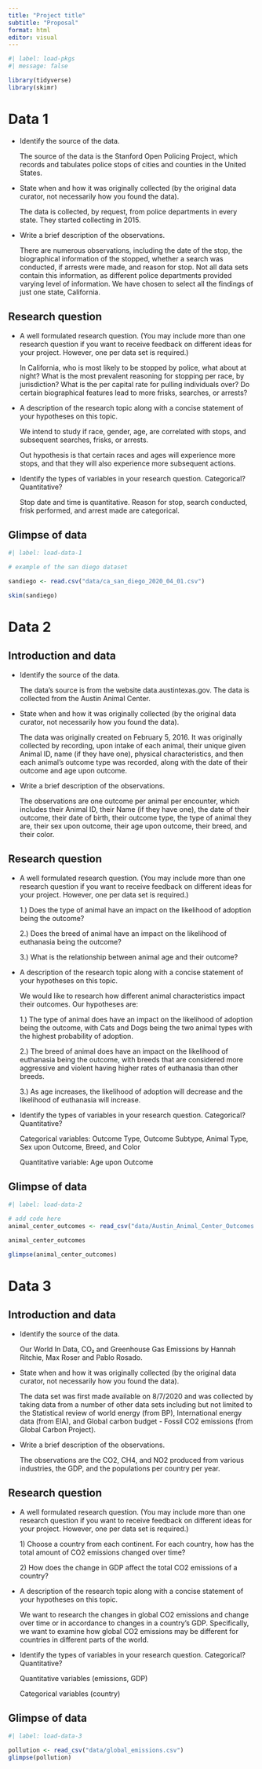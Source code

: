 ```yaml
---
title: "Project title"
subtitle: "Proposal"
format: html
editor: visual
---
```


```r
#| label: load-pkgs
#| message: false

library(tidyverse)
library(skimr)
```

# Data 1

-   Identify the source of the data.

    The source of the data is the Stanford Open Policing Project, which records and tabulates police stops of cities and counties in the United States.

-   State when and how it was originally collected (by the original data curator, not necessarily how you found the data).

    The data is collected, by request, from police departments in every state. They started collecting in 2015.

-   Write a brief description of the observations.

    There are numerous observations, including the date of the stop, the biographical information of the stopped, whether a search was conducted, if arrests were made, and reason for stop. Not all data sets contain this information, as different police departments provided varying level of information. We have chosen to select all the findings of just one state, California.

## Research question

-   A well formulated research question. (You may include more than one research question if you want to receive feedback on different ideas for your project. However, one per data set is required.)

    In California, who is most likely to be stopped by police, what about at night? What is the most prevalent reasoning for stopping per race, by jurisdiction? What is the per capital rate for pulling individuals over? Do certain biographical features lead to more frisks, searches, or arrests?

-   A description of the research topic along with a concise statement of your hypotheses on this topic.

    We intend to study if race, gender, age, are correlated with stops, and subsequent searches, frisks, or arrests.

    Out hypothesis is that certain races and ages will experience more stops, and that they will also experience more subsequent actions.

-   Identify the types of variables in your research question. Categorical? Quantitative?

    Stop date and time is quantitative. Reason for stop, search conducted, frisk performed, and arrest made are categorical.

## Glimpse of data

```r
#| label: load-data-1

# example of the san diego dataset

sandiego <- read.csv("data/ca_san_diego_2020_04_01.csv")

skim(sandiego)
```

# Data 2

## Introduction and data

-   Identify the source of the data.

    The data's source is from the website data.austintexas.gov. The data is collected from the Austin Animal Center.

-   State when and how it was originally collected (by the original data curator, not necessarily how you found the data).

    The data was originally created on February 5, 2016. It was originally collected by recording, upon intake of each animal, their unique given Animal ID, name (if they have one), physical characteristics, and then each animal's outcome type was recorded, along with the date of their outcome and age upon outcome.

-   Write a brief description of the observations.

    The observations are one outcome per animal per encounter, which includes their Animal ID, their Name (if they have one), the date of their outcome, their date of birth, their outcome type, the type of animal they are, their sex upon outcome, their age upon outcome, their breed, and their color.

## Research question

-   A well formulated research question. (You may include more than one research question if you want to receive feedback on different ideas for your project. However, one per data set is required.)

    1.) Does the type of animal have an impact on the likelihood of adoption being the outcome?

    2.) Does the breed of animal have an impact on the likelihood of euthanasia being the outcome?

    3.) What is the relationship between animal age and their outcome?

-   A description of the research topic along with a concise statement of your hypotheses on this topic.

    We would like to research how different animal characteristics impact their outcomes. Our hypotheses are:

    1.) The type of animal does have an impact on the likelihood of adoption being the outcome, with Cats and Dogs being the two animal types with the highest probability of adoption.

    2.) The breed of animal does have an impact on the likelihood of euthanasia being the outcome, with breeds that are considered more aggressive and violent having higher rates of euthanasia than other breeds.

    3.) As age increases, the likelihood of adoption will decrease and the likelihood of euthanasia will increase.

-   Identify the types of variables in your research question. Categorical? Quantitative?

    Categorical variables: Outcome Type, Outcome Subtype, Animal Type, Sex upon Outcome, Breed, and Color

    Quantitative variable: Age upon Outcome

## Glimpse of data

```r
#| label: load-data-2

# add code here
animal_center_outcomes <- read_csv("data/Austin_Animal_Center_Outcomes .csv", skip = 1)

animal_center_outcomes

glimpse(animal_center_outcomes)
```

# Data 3

## Introduction and data

-   Identify the source of the data.

    Our World In Data, CO₂ and Greenhouse Gas Emissions by Hannah Ritchie, Max Roser and Pablo Rosado.

-   State when and how it was originally collected (by the original data curator, not necessarily how you found the data).

    The data set was first made available on 8/7/2020 and was collected by taking data from a number of other data sets including but not limited to the Statistical review of world energy (from BP), International energy data (from EIA), and Global carbon budget - Fossil CO2 emissions (from Global Carbon Project).

-   Write a brief description of the observations.

    The observations are the CO2, CH4, and NO2 produced from various industries, the GDP, and the populations per country per year.

## Research question

-   A well formulated research question. (You may include more than one research question if you want to receive feedback on different ideas for your project. However, one per data set is required.)

    1\) Choose a country from each continent. For each country, how has the total amount of CO2 emissions changed over time?

    2\) How does the change in GDP affect the total CO2 emissions of a country?

-   A description of the research topic along with a concise statement of your hypotheses on this topic.

    We want to research the changes in global CO2 emissions and change over time or in accordance to changes in a country's GDP. Specifically, we want to examine how global CO2 emissions may be different for countries in different parts of the world.

-   Identify the types of variables in your research question. Categorical? Quantitative?

    Quantitative variables (emissions, GDP)

    Categorical variables (country)

## Glimpse of data

```r
#| label: load-data-3

pollution <- read_csv("data/global_emissions.csv")
glimpse(pollution)
```
